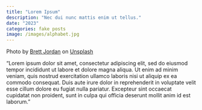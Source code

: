 ```yaml
---
title: "Lorem Ipsum"
description: "Nec dui nunc mattis enim ut tellus."
date: "2023"
categories: fake posts
image: /images/alphabet.jpg
---
```


Photo by <a href="https://unsplash.com/@brett_jordan?utm_content=creditCopyText&utm_medium=referral&utm_source=unsplash">Brett Jordan</a> on <a href="https://unsplash.com/photos/brown-wooden-blocks-with-number-qAoV3aL6g6g?utm_content=creditCopyText&utm_medium=referral&utm_source=unsplash">Unsplash</a>

"Lorem ipsum dolor sit amet, consectetur adipiscing elit, sed do eiusmod tempor incididunt ut labore et dolore magna aliqua. Ut enim ad minim veniam, quis nostrud exercitation ullamco laboris nisi ut aliquip ex ea commodo consequat. Duis aute irure dolor in reprehenderit in voluptate velit esse cillum dolore eu fugiat nulla pariatur. Excepteur sint occaecat cupidatat non proident, sunt in culpa qui officia deserunt mollit anim id est laborum."